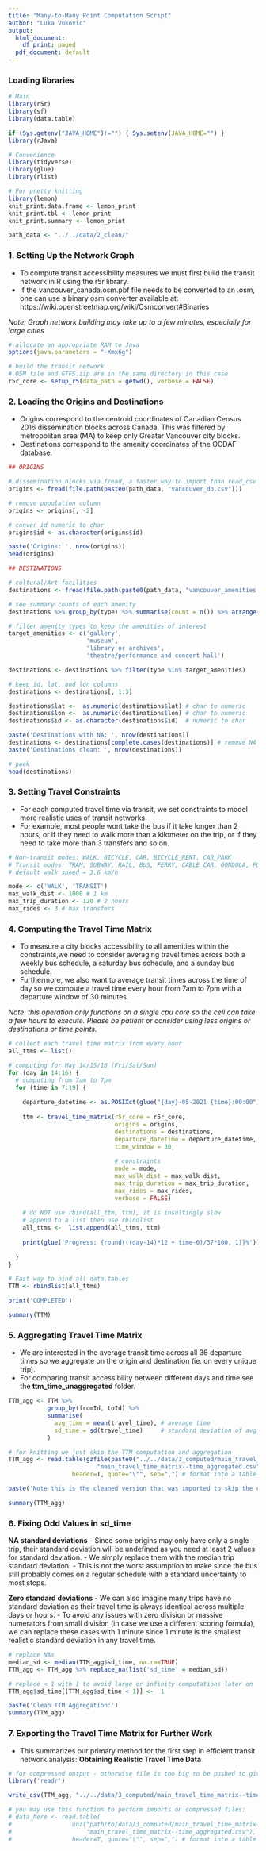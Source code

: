 ```yaml
---
title: "Many-to-Many Point Computation Script"
author: "Luka Vukovic"
output:
  html_document:
    df_print: paged
  pdf_document: default
---
```


### Loading libraries

```r

# Main
library(r5r)
library(sf)
library(data.table)

if (Sys.getenv("JAVA_HOME")!="") { Sys.setenv(JAVA_HOME="") }
library(rJava)

# Convenience
library(tidyverse)
library(glue)
library(rlist)

# For pretty knitting
library(lemon)
knit_print.data.frame <- lemon_print
knit_print.tbl <- lemon_print
knit_print.summary <- lemon_print

path_data <- "../../data/2_clean/"

```


### 1. Setting Up the Network Graph

- To compute transit accessibility measures we must first build the
transit network in R using the r5r library.
- If the vancouver_canada.osm.pbf file needs to be converted to an .osm, one can use a binary osm converter available at: https://wiki.openstreetmap.org/wiki/Osmconvert#Binaries

*Note: Graph network building may take up to a few minutes, especially for large cities*

```r

# allocate an appropriate RAM to Java
options(java.parameters = "-Xmx6g")

# build the transit network
# OSM file and GTFS.zip are in the same directory in this case
r5r_core <- setup_r5(data_path = getwd(), verbose = FALSE)

```


### 2. Loading the Origins and Destinations

- Origins correspond to the centroid coordinates of Canadian Census 2016
dissemination blocks across Canada. This was filtered by metropolitan area (MA)
to keep only Greater Vancouver city blocks.
- Destinations correspond to the amenity coordinates of the OCDAF database.

```r

## ORIGINS

# dissemination blocks via fread, a faster way to import than read_csv
origins <- fread(file.path(paste0(path_data, "vancouver_db.csv")))

# remove population column
origins <- origins[, -2]

# conver id numeric to char
origins$id <- as.character(origins$id)

paste('Origins: ', nrow(origins))
head(origins)
```

```r

## DESTINATIONS

# cultural/Art facilities
destinations <- fread(file.path(paste0(path_data, "vancouver_amenities.csv")))

# see summary counts of each amenity
destinations %>% group_by(type) %>% summarise(count = n()) %>% arrange(desc(count))

# filter amenity types to keep the amenities of interest
target_amenities <- c('gallery',
                      'museum',
                      'library or archives',
                      'theatre/performance and concert hall')

destinations <- destinations %>% filter(type %in% target_amenities)

# keep id, lat, and lon columns
destinations <- destinations[, 1:3]

destinations$lat <-  as.numeric(destinations$lat) # char to numeric
destinations$lon <-  as.numeric(destinations$lon) # char to numeric
destinations$id <- as.character(destinations$id)  # numeric to char

paste('Destinations with NA: ', nrow(destinations))
destinations <- destinations[complete.cases(destinations)] # remove NA rows
paste('Destinations clean: ', nrow(destinations))

# peek
head(destinations)

```





### 3. Setting Travel Constraints

- For each computed travel time via transit, we set constraints to model more 
realistic uses of transit networks.
- For example, most people wont take the bus if it take longer than 2 hours,
or if they need to walk more than a kilometer on the trip, or if they need to 
take more than 3 transfers and so on.

```r

# Non-transit modes: WALK, BICYCLE, CAR, BICYCLE_RENT, CAR_PARK
# Transit modes: TRAM, SUBWAY, RAIL, BUS, FERRY, CABLE_CAR, GONDOLA, FUNICULAR
# default walk speed = 3.6 km/h

mode <- c('WALK', 'TRANSIT')
max_walk_dist <- 1000 # 1 km
max_trip_duration <- 120 # 2 hours
max_rides <- 3 # max transfers

```


### 4. Computing the Travel Time Matrix

- To measure a city blocks accessibility to all amenities within the
constraints,we need to consider averaging travel times across both a weekly
bus schedule, a saturday bus schedule, and a sunday bus schedule.
- Furthermore, we also want to average transit times across the time of day
so we compute a travel time every hour from 7am to 7pm with a departure window
of 30 minutes.

*Note: this operation only functions on a single cpu core so the*
*cell can take a few hours to execute. Please be patient or consider using*
*less origins or destinations or time points.*

```r

# collect each travel time matrix from every hour
all_ttms <- list()

# computing for May 14/15/16 (Fri/Sat/Sun)
for (day in 14:16) {
  # computing from 7am to 7pm
  for (time in 7:19) {
    
    departure_datetime <- as.POSIXct(glue("{day}-05-2021 {time}:00:00"), format="%d-%m-%Y %H:%M:%S")
    
    ttm <- travel_time_matrix(r5r_core = r5r_core,
                              origins = origins,
                              destinations = destinations,
                              departure_datetime = departure_datetime,
                              time_window = 30,
                              
                              # constraints
                              mode = mode,
                              max_walk_dist = max_walk_dist,
                              max_trip_duration = max_trip_duration,
                              max_rides = max_rides,
                              verbose = FALSE)
    
    # do NOT use rbind(all_ttm, ttm), it is insultingly slow
    # append to a list then use rbindlist
    all_ttms <-  list.append(all_ttms, ttm) 
    
    print(glue('Progress: {round(((day-14)*12 + time-6)/37*100, 1)}%'))
    
  }
}

# Fast way to bind all data.tables
TTM <- rbindlist(all_ttms)

print('COMPLETED')

summary(TTM)
```


### 5. Aggregating Travel Time Matrix 

- We are interested in the average transit time across all 36 departure times
so we aggregate on the origin and destination (ie. on every unique trip).
- For comparing transit accessibility between different days and time see the
**ttm_time_unaggregated** folder.

```r

TTM_agg <- TTM %>%
           group_by(fromId, toId) %>% 
           summarise(
             avg_time = mean(travel_time), # average time
             sd_time = sd(travel_time)     # standard deviation of avg time
           )

```


```r

# for knitting we just skip the TTM computation and aggregation
TTM_agg <- read.table(gzfile(paste0("../../data/3_computed/main_travel_time_matrix--time_aggregated.csv.gz"),
                         "main_travel_time_matrix--time_aggregated.csv"), # file within zip
                  header=T, quote="\"", sep=",") # format into a table

paste('Note this is the cleaned version that was imported to skip the computation cell during knitting.')

summary(TTM_agg)

```



### 6. Fixing Odd Values in sd_time

**NA standard deviations**
- Since some origins may only have only a single trip, their standard deviation
will be undefined as you need at least 2 values for standard deviation.
- We simply replace them with the median trip standard deviation.
- This is not the worst assumption to make since the bus still probably
comes on a regular schedule with a standard uncertainty to most stops.

**Zero standard deviations**
- We can also imagine many trips have no standard deviation as their travel
time is always identical across multiple days or hours.
- To avoid any issues with zero division or massive numerators from small
division (in case we use a different scoring formula), we can replace these
cases with 1 minute since 1 minute is the smallest realistic standard
deviation in any travel time.

```r

# replace NAs
median_sd <- median(TTM_agg$sd_time, na.rm=TRUE)
TTM_agg <- TTM_agg %>% replace_na(list('sd_time' = median_sd))

# replace < 1 with 1 to avoid large or infinity computations later on
TTM_agg$sd_time[(TTM_agg$sd_time < 1)] <-  1

paste('Clean TTM Aggregation:')
summary(TTM_agg)

```

### 7. Exporting the Travel Time Matrix for Further Work

- This summarizes our primary method for the first step in efficient
transit network analysis: **Obtaining Realistic Travel Time Data**

```r

# for compressed output - otherwise file is too big to be pushed to github
library('readr')

write_csv(TTM_agg, "../../data/3_computed/main_travel_time_matrix--time_aggregated.csv.gz")

# you may use this function to perform imports on compressed files:
# data_here <- read.table(
#                 unz("path/to/data/3_computed/main_travel_time_matrix--time_aggregated.zip",
#                     "main_travel_time_matrix--time_aggregated.csv"), # file within zip
#                 header=T, quote="\"", sep=",") # format into a table

```

